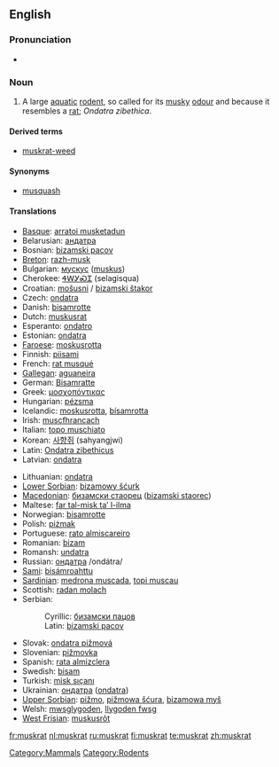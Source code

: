 {{wikipedia}}
==English==

===Pronunciation===
* {{IPA|/'mʌskræt/}}

===Noun===
{{en-noun}}

# A large [[aquatic]] [[rodent]], so called for its [[musky]] [[odour]] and because it resembles a [[rat]]; ''Ondatra zibethica''.

====Derived terms====
* [[muskrat-weed]]

====Synonyms====
* [[musquash]]

====Translations====
{{trans-top|rodent}}
* [[Basque]]: [[arratoi musketadun]]
* Belarusian: [[андатра]] {{f}}
* Bosnian: [[bizamski pacov]] {{m}}
* [[Breton]]: [[razh-musk]]
* Bulgarian: [[мускус]] ([[muskus]])
* Cherokee: [[ᏎᎳᎩᏍᏆ]] (selagisqua)
* Croatian: [[mošusni štakor|mošusni]] / [[bizamski štakor]]
* Czech: [[ondatra]]
* Danish: [[bisamrotte]]
* Dutch: [[muskusrat]] {{f}}
* Esperanto: [[ondatro]]
* Estonian: [[ondatra]]
* [[Faroese]]: [[moskusrotta]]
* Finnish: [[piisami]]
* French: [[rat musqué]] {{m}}
* [[Gallegan]]: [[aguaneira]]
* German: [[Bisamratte]] {{f}}
* Greek: [[μοσχοπόντικας]]
* Hungarian: [[pézsma]]
* Icelandic: [[moskusrotta]], [[bísamrotta]]
* Irish: [[muscfhrancach]]
* Italian: [[topo muschiato]] {{m}}
* Korean: [[사향쥐]] (sahyangjwi)
* Latin: [[Ondatra zibethicus]]
* Latvian: [[ondatra]]
{{trans-mid}}
* Lithuanian: [[ondatra]]
* [[Lower Sorbian]]: [[bizamowy šćurk]]
* [[Macedonian]]: [[бизамски стаорец]] ([[bizamski staorec]])
* Maltese: [[far tal-misk ta’ l-ilma]]
* Norwegian: [[bisamrotte]]
* Polish: [[piżmak]]
* Portuguese: [[rato almiscareiro]]
* Romanian: [[bizam]]
* Romansh: [[undatra]]
* Russian: [[ондатра]] /ondátra/ {{f}}
* [[Sami]]: [[bisámroahttu]]
* [[Sardinian]]: [[medrona muscada]], [[topi muscau]]
* Scottish: [[radan molach]]
* Serbian:
*: Cyrillic: [[бизамски пацов]]
*: Latin: [[bizamski pacov]]
* Slovak: [[ondatra pižmová]]
* Slovenian: [[pižmovka]] {{f}}
* Spanish: [[rata almizclera]]
* Swedish: [[bisam]] {{c}}
* Turkish: [[misk sıçanı]]
* Ukrainian: [[ондатра]] ([[ondatra]]) {{f}}
* [[Upper Sorbian]]: [[pižmo]], [[pižmowa šćura]], [[bizamowa myš]]
* Welsh: [[mwsglygoden]], [[llygoden fwsg]]
* [[West Frisian]]: [[muskusrôt]]
{{trans-bottom}}

[[Category:Mammals]]
[[Category:Rodents]]

[[fr:muskrat]]
[[nl:muskrat]]
[[ru:muskrat]]
[[fi:muskrat]]
[[te:muskrat]]
[[zh:muskrat]]